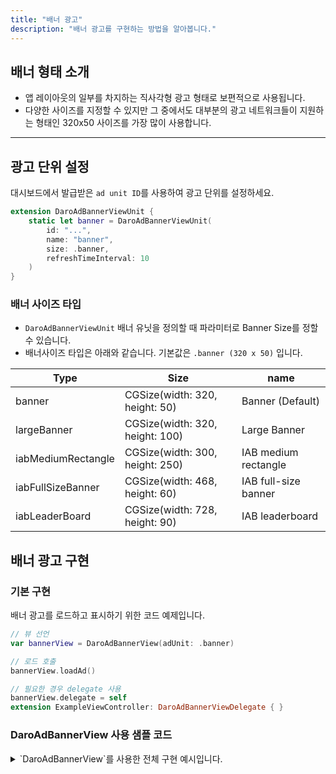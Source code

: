 ```yaml
---
title: "배너 광고"
description: "배너 광고를 구현하는 방법을 알아봅니다."
---
```




## 배너 형태 소개

- 앱 레이아웃의 일부를 차지하는 직사각형 광고 형태로 보편적으로 사용됩니다.
- 다양한 사이즈를 지정할 수 있지만 그 중에서도 대부분의 광고 네트워크들이 지원하는 형태인 320x50 사이즈를 가장 많이 사용합니다.

---

## 광고 단위 설정

대시보드에서 발급받은 `ad unit ID`를 사용하여 광고 단위를 설정하세요.

```swift
extension DaroAdBannerViewUnit {
    static let banner = DaroAdBannerViewUnit(
        id: "...",
        name: "banner",
        size: .banner,
        refreshTimeInterval: 10
    )
}
```

### 배너 사이즈 타입

- `DaroAdBannerViewUnit` 배너 유닛을 정의할 때 파라미터로 Banner Size를 정할 수 있습니다.
- 배너사이즈 타입은 아래와 같습니다. 기본값은 `.banner (320 x 50)` 입니다.

| Type | Size | name |
|------|------|------|
| banner | CGSize(width: 320, height: 50) | Banner (Default) |
| largeBanner | CGSize(width: 320, height: 100) | Large Banner |
| iabMediumRectangle | CGSize(width: 300, height: 250) | IAB medium rectangle |
| iabFullSizeBanner | CGSize(width: 468, height: 60) | IAB full-size banner |
| iabLeaderBoard | CGSize(width: 728, height: 90) | IAB leaderboard |

## 배너 광고 구현

### 기본 구현

배너 광고를 로드하고 표시하기 위한 코드 예제입니다.

```swift
// 뷰 선언
var bannerView = DaroAdBannerView(adUnit: .banner)

// 로드 호출
bannerView.loadAd()

// 필요한 경우 delegate 사용
bannerView.delegate = self
extension ExampleViewController: DaroAdBannerViewDelegate { }
```

### DaroAdBannerView 사용 샘플 코드

<details>

<summary>`DaroAdBannerView`를 사용한 전체 구현 예시입니다.</summary>

```swift
import Daro
import UIKit

extension DaroAdBannerViewUnit {
    static let exampleBannerUnit = DaroAdBannerViewUnit(
        id: "...",
        name: "...",
        size: .banner,
        refreshTimeInterval: 10
    )
}

final class DaroExampleViewController: UIViewController {
    var bannerView = DaroAdBannerView(adUnit: .exampleBannerUnit)

    init() {
        super.init(nibName: nil, bundle: nil)
    }

    override func viewDidLoad() {
        super.viewDidLoad()
        view.backgroundColor = .systemBackground
        bannerView.translatesAutoresizingMaskIntoConstraints = false
        view.addSubview(bannerView)
        NSLayoutConstraint.activate([
            bannerView.centerXAnchor.constraint(equalTo: view.centerXAnchor),
            bannerView.widthAnchor.constraint(equalToConstant: 320),
            bannerView.heightAnchor.constraint(equalToConstant: 50),
            bannerView.bottomAnchor.constraint(equalTo: view.safeAreaLayoutGuide.bottomAnchor),
        ])
        
        bannerView.loadAd()
    }

    @available(*, unavailable)
    required init?(coder: NSCoder) {
        fatalError("init(coder:) has not been implemented")
    }
}

```

</details>